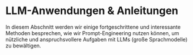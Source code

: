 # LLM-Anwendungen & Anleitungen


In diesem Abschnitt werden wir einige fortgeschrittene und interessante Methoden besprechen, wie wir Prompt-Engineering nutzen können, um nützliche und anspruchsvollere Aufgaben mit LLMs (große Sprachmodelle) zu bewältigen.

<ContentFileNames section="applications" lang="de"/>
